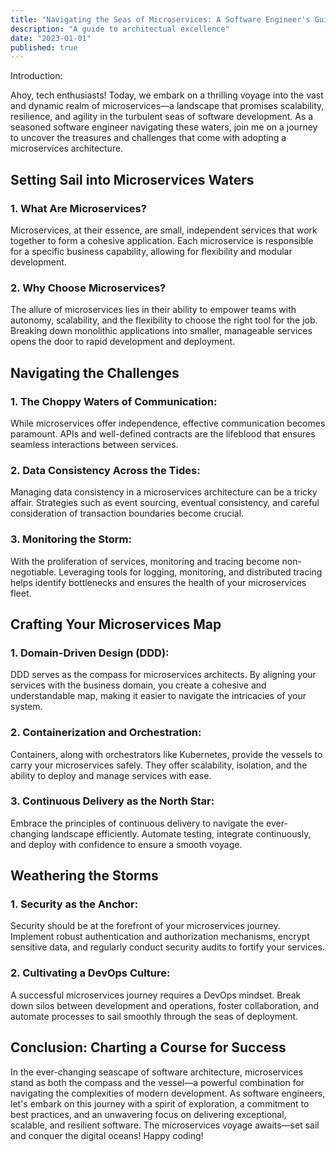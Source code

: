 ```yaml
---
title: "Navigating the Seas of Microservices: A Software Engineer's Guide to Architectural Excellence"
description: "A guide to architectual excellence"
date: "2023-01-01"
published: true
---
```


Introduction:

Ahoy, tech enthusiasts! Today, we embark on a thrilling voyage into the vast and dynamic realm of microservices—a landscape that promises scalability, resilience, and agility in the turbulent seas of software development. As a seasoned software engineer navigating these waters, join me on a journey to uncover the treasures and challenges that come with adopting a microservices architecture.

## Setting Sail into Microservices Waters

### 1. **What Are Microservices?**

Microservices, at their essence, are small, independent services that work together to form a cohesive application. Each microservice is responsible for a specific business capability, allowing for flexibility and modular development.

### 2. **Why Choose Microservices?**

The allure of microservices lies in their ability to empower teams with autonomy, scalability, and the flexibility to choose the right tool for the job. Breaking down monolithic applications into smaller, manageable services opens the door to rapid development and deployment.

## Navigating the Challenges

### 1. **The Choppy Waters of Communication:**

While microservices offer independence, effective communication becomes paramount. APIs and well-defined contracts are the lifeblood that ensures seamless interactions between services.

### 2. **Data Consistency Across the Tides:**

Managing data consistency in a microservices architecture can be a tricky affair. Strategies such as event sourcing, eventual consistency, and careful consideration of transaction boundaries become crucial.

### 3. **Monitoring the Storm:**

With the proliferation of services, monitoring and tracing become non-negotiable. Leveraging tools for logging, monitoring, and distributed tracing helps identify bottlenecks and ensures the health of your microservices fleet.

## Crafting Your Microservices Map

### 1. **Domain-Driven Design (DDD):**

DDD serves as the compass for microservices architects. By aligning your services with the business domain, you create a cohesive and understandable map, making it easier to navigate the intricacies of your system.

### 2. **Containerization and Orchestration:**

Containers, along with orchestrators like Kubernetes, provide the vessels to carry your microservices safely. They offer scalability, isolation, and the ability to deploy and manage services with ease.

### 3. **Continuous Delivery as the North Star:**

Embrace the principles of continuous delivery to navigate the ever-changing landscape efficiently. Automate testing, integrate continuously, and deploy with confidence to ensure a smooth voyage.

## Weathering the Storms

### 1. **Security as the Anchor:**

Security should be at the forefront of your microservices journey. Implement robust authentication and authorization mechanisms, encrypt sensitive data, and regularly conduct security audits to fortify your services.

### 2. **Cultivating a DevOps Culture:**

A successful microservices journey requires a DevOps mindset. Break down silos between development and operations, foster collaboration, and automate processes to sail smoothly through the seas of deployment.

## Conclusion: Charting a Course for Success

In the ever-changing seascape of software architecture, microservices stand as both the compass and the vessel—a powerful combination for navigating the complexities of modern development. As software engineers, let's embark on this journey with a spirit of exploration, a commitment to best practices, and an unwavering focus on delivering exceptional, scalable, and resilient software. The microservices voyage awaits—set sail and conquer the digital oceans! Happy coding!
